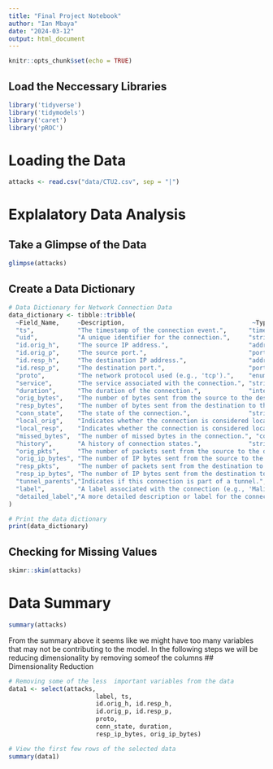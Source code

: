 ```yaml
---
title: "Final Project Notebook"
author: "Ian Mbaya"
date: "2024-03-12"
output: html_document
---
```


```r
knitr::opts_chunk$set(echo = TRUE)
```

## Load the Neccessary Libraries
```r
library('tidyverse')
library('tidymodels')
library('caret')
library('pROC')
```

# Loading the Data 
```r
attacks <- read.csv("data/CTU2.csv", sep = "|")
```

# Explalatory Data Analysis
## Take a Glimpse of the Data
```r
glimpse(attacks)
```
## Create a Data Dictionary
```r
# Data Dictionary for Network Connection Data
data_dictionary <- tibble::tribble(
  ~Field_Name,     ~Description,                                   ~Type,
  "ts",            "The timestamp of the connection event.",      "time",
  "uid",           "A unique identifier for the connection.",     "string",
  "id.orig_h",     "The source IP address.",                      "addr",
  "id.orig_p",     "The source port.",                            "port",
  "id.resp_h",     "The destination IP address.",                 "addr",
  "id.resp_p",     "The destination port.",                       "port",
  "proto",         "The network protocol used (e.g., 'tcp').",    "enum",
  "service",       "The service associated with the connection.", "string",
  "duration",      "The duration of the connection.",             "interval",
  "orig_bytes",    "The number of bytes sent from the source to the destination.", "count",
  "resp_bytes",    "The number of bytes sent from the destination to the source.", "count",
  "conn_state",    "The state of the connection.",                "string",
  "local_orig",    "Indicates whether the connection is considered local or not.", "bool",
  "local_resp",    "Indicates whether the connection is considered local or not.", "bool",
  "missed_bytes",  "The number of missed bytes in the connection.", "count",
  "history",       "A history of connection states.",             "string",
  "orig_pkts",     "The number of packets sent from the source to the destination.", "count",
  "orig_ip_bytes", "The number of IP bytes sent from the source to the destination.", "count",
  "resp_pkts",     "The number of packets sent from the destination to the source.", "count",
  "resp_ip_bytes", "The number of IP bytes sent from the destination to the source.", "count",
  "tunnel_parents","Indicates if this connection is part of a tunnel.", "set[string]",
  "label",         "A label associated with the connection (e.g., 'Malicious' or 'Benign').", "string",
  "detailed_label","A more detailed description or label for the connection.", "string"
)

# Print the data dictionary
print(data_dictionary)

```


## Checking for Missing Values
```r
skimr::skim(attacks)
```
# Data Summary
```r
summary(attacks)
```
From the summary above it seems  like we might have too many variables that may not be  contributing to the model. In the following steps we will be reducing dimensionality  by removing someof the columns
## Dimensionality Reduction
```r
# Removing some of the less  important variables from the data 
data1 <- select(attacks, 
                        label, ts,
                        id.orig_h, id.resp_h, 
                        id.orig_p, id.resp_p, 
                        proto, 
                        conn_state, duration, 
                        resp_ip_bytes, orig_ip_bytes)

# View the first few rows of the selected data
summary(data1)

```



